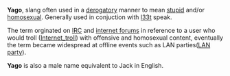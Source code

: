 '''Yago''', slang often used in a [[derogatory]] manner to mean [[stupid]] and/or [[homosexual]]. 
Generally used in conjuction with [[l33t]] speak.

The term orginated on [[Internet Relay Chat|IRC]] and [[internet forums]] in reference to a user who would troll ([[Internet_troll]]) with offensive and homosexual content, eventually the term became widespread at offline events such as LAN parties([[LAN party]]).


'''Yago''' is also a male name equivalent to Jack in English.